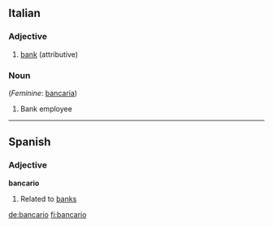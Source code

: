 ==Italian==

===Adjective===
{{it-adj|bancar|io|ia|i|ie}}

# [[bank]] (attributive)

===Noun===
{{it-noun|bancar|m|io|i}} (''Feminine'': [[bancaria]])

# Bank employee

----
==Spanish==
===Adjective===
'''bancario'''

#Related to [[bank]]s

[[de:bancario]]
[[fi:bancario]]